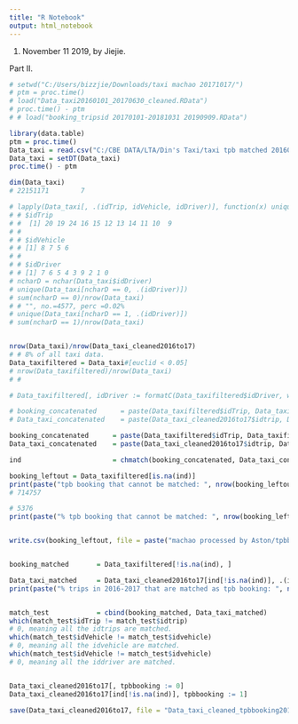 ```yaml
---
title: "R Notebook"
output: html_notebook
---
```

1. November 11 2019, by Jiejie.

Part II.

```r
# setwd("C:/Users/bizzjie/Downloads/taxi machao 20171017/")
# ptm = proc.time()
# load("Data_taxi20160101_20170630_cleaned.RData")
# proc.time() - ptm
# # load("booking_tripsid 20170101-20181031 20190909.RData")
```

```r
library(data.table)
ptm = proc.time()
Data_taxi = read.csv("C:/CBE DATA/LTA/Din's Taxi/taxi tpb matched 20160101-20170630 20191107.csv")#, colClasses = c(rep("character", 2), "integer", rep("character", 3), "numeric"))
Data_taxi = setDT(Data_taxi)
proc.time() - ptm

dim(Data_taxi)
# 22151171        7

# lapply(Data_taxi[, .(idTrip, idVehicle, idDriver)], function(x) unique(nchar(x)))
# # $idTrip
# #  [1] 20 19 24 16 15 12 13 14 11 10  9
# # 
# # $idVehicle
# # [1] 8 7 5 6
# # 
# # $idDriver
# # [1] 7 6 5 4 3 9 2 1 0
# ncharD = nchar(Data_taxi$idDriver)
# unique(Data_taxi[ncharD == 0, .(idDriver)])
# sum(ncharD == 0)/nrow(Data_taxi)
# # "", no.=4577, perc =0.02%
# unique(Data_taxi[ncharD == 1, .(idDriver)])
# sum(ncharD == 1)/nrow(Data_taxi)


nrow(Data_taxi)/nrow(Data_taxi_cleaned2016to17)
# # 8% of all taxi data.
Data_taxifiltered = Data_taxi#[euclid < 0.05]
# nrow(Data_taxifiltered)/nrow(Data_taxi)
# # 

```


```r

# Data_taxifiltered[, idDriver := formatC(Data_taxifiltered$idDriver, width = 7, format = "d", flag = "0")]

# booking_concatenated      = paste(Data_taxifiltered$idTrip, Data_taxifiltered$idVehicle)
# Data_taxi_concatenated    = paste(Data_taxi_cleaned2016to17$idtrip, Data_taxi_cleaned2016to17$idvehicle)

booking_concatenated      = paste(Data_taxifiltered$idTrip, Data_taxifiltered$idVehicle, Data_taxifiltered$idDriver)
Data_taxi_concatenated    = paste(Data_taxi_cleaned2016to17$idtrip, Data_taxi_cleaned2016to17$idvehicle, Data_taxi_cleaned2016to17$iddriver)

ind                       = chmatch(booking_concatenated, Data_taxi_concatenated)

booking_leftout = Data_taxifiltered[is.na(ind)]
print(paste("tpb booking that cannot be matched: ", nrow(booking_leftout), sep=""))
# 714757

# 5376
print(paste("% tpb booking that cannot be matched: ", nrow(booking_leftout)/nrow(Data_taxifiltered), sep=""))


write.csv(booking_leftout, file = paste("machao processed by Aston/tpbbookingleftout.csv", sep = ""))


booking_matched       = Data_taxifiltered[!is.na(ind), ]

Data_taxi_matched     = Data_taxi_cleaned2016to17[ind[!is.na(ind)], .(idtrip, idvehicle, iddriver, company)]
print(paste("% trips in 2016-2017 that are matched as tpb booking: ", nrow(Data_taxi_matched)/nrow(Data_taxi_cleaned2016to17), sep=""))


match_test            = cbind(booking_matched, Data_taxi_matched)
which(match_test$idTrip != match_test$idtrip)
# 0, meaning all the idtrips are matched.
which(match_test$idVehicle != match_test$idvehicle)
# 0, meaning all the idvehicle are matched.
which(match_test$idVehicle != match_test$idvehicle)
# 0, meaning all the iddriver are matched.


Data_taxi_cleaned2016to17[, tpbbooking := 0]
Data_taxi_cleaned2016to17[ind[!is.na(ind)], tpbbooking := 1]

save(Data_taxi_cleaned2016to17, file = "Data_taxi_cleaned_tpbbooking20160101_20170630.RData")

```

```r

```

